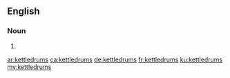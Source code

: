 {{also|kettle-drums|kettle drums}}
==English==

===Noun===
{{head|en|noun plural form}}

# {{plural of|kettledrum|lang=en}}

[[ar:kettledrums]]
[[ca:kettledrums]]
[[de:kettledrums]]
[[fr:kettledrums]]
[[ku:kettledrums]]
[[my:kettledrums]]